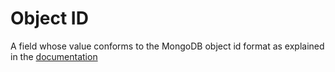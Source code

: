 # Object ID

A field whose value conforms to the MongoDB object id format as explained in the [documentation](https://docs.mongodb.com/manual/reference/method/ObjectId/#ObjectId)
